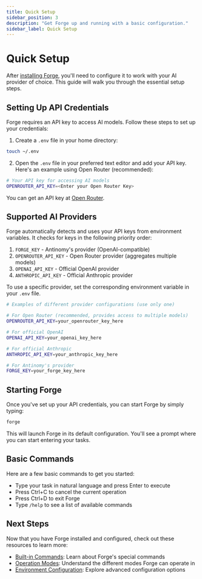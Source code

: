 ```yaml
---
title: Quick Setup
sidebar_position: 3
description: "Get Forge up and running with a basic configuration."
sidebar_label: Quick Setup
---
```


# Quick Setup

After [installing Forge](../installation), you'll need to configure it to work with your AI provider of choice. This guide will walk you through the essential setup steps.

## Setting Up API Credentials

Forge requires an API key to access AI models. Follow these steps to set up your credentials:

1. Create a `.env` file in your home directory:

```bash
touch ~/.env
```

2. Open the `.env` file in your preferred text editor and add your API key. Here's an example using Open Router (recommended):

```bash
# Your API key for accessing AI models
OPENROUTER_API_KEY=<Enter your Open Router Key>
```

You can get an API key at [Open Router](https://openrouter.ai/).

## Supported AI Providers

Forge automatically detects and uses your API keys from environment variables. It checks for keys in the following priority order:

1. `FORGE_KEY` - Antinomy's provider (OpenAI-compatible)
2. `OPENROUTER_API_KEY` - Open Router provider (aggregates multiple models)
3. `OPENAI_API_KEY` - Official OpenAI provider
4. `ANTHROPIC_API_KEY` - Official Anthropic provider

To use a specific provider, set the corresponding environment variable in your `.env` file.

```bash
# Examples of different provider configurations (use only one)

# For Open Router (recommended, provides access to multiple models)
OPENROUTER_API_KEY=your_openrouter_key_here

# For official OpenAI
OPENAI_API_KEY=your_openai_key_here

# For official Anthropic
ANTHROPIC_API_KEY=your_anthropic_key_here

# For Antinomy's provider
FORGE_KEY=your_forge_key_here
```

## Starting Forge

Once you've set up your API credentials, you can start Forge by simply typing:

```bash
forge
```

This will launch Forge in its default configuration. You'll see a prompt where you can start entering your tasks.

## Basic Commands

Here are a few basic commands to get you started:

- Type your task in natural language and press Enter to execute
- Press Ctrl+C to cancel the current operation
- Press Ctrl+D to exit Forge
- Type `/help` to see a list of available commands

## Next Steps

Now that you have Forge installed and configured, check out these resources to learn more:

- [Built-in Commands](../commands): Learn about Forge's special commands
- [Operation Modes](../operation-modes): Understand the different modes Forge can operate in
- [Environment Configuration](../environment-configuration): Explore advanced configuration options

<!-- Note: This guide focuses on the essential setup needed to get started. Advanced configuration is covered in other sections. -->